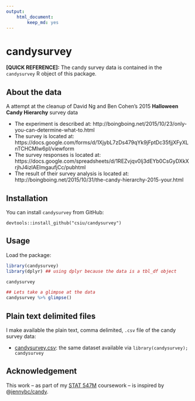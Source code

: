 ```yaml
---
output:
    html_document:
        keep_md: yes
---
```

# candysurvey

**[QUICK REFERENCE]:** The candy survey data is contained in the `candysurvey` R object of this package.

## About the data
A attempt at the cleanup of David Ng and Ben Cohen's 2015 **Halloween Candy Hierarchy** survey data

- The experiment is described at: http://boingboing.net/2015/10/23/only-you-can-determine-what-to.html
- The survey is located at: https://docs.google.com/forms/d/1XjybL7zDs479qYk9jFptDc35fjjXFyXLnTCHCMIw6pI/viewform
- The survey responses is located at: https://docs.google.com/spreadsheets/d/1REZvjqv0lj3dEYb0CsGyDXkXrjhJ4izlAEImgaufjCc/pubhtml
- The result of their survey analysis is located at: http://boingboing.net/2015/10/31/the-candy-hierarchy-2015-your.html

## Installation
You can install `candysurvey` from GitHub:

    devtools::install_github("csiu/candysurvey")

## Usage
Load the package:
```r
library(candysurvey)
library(dplyr) ## using dplyr because the data is a tbl_df object
```

```r
candysurvey

## Lets take a glimpse at the data
candysurvey %>% glimpse()
```

## Plain text delimited files
I make available the plain text, comma delimited, `.csv` file of the candy survey data:

- [candysurvey.csv](inst/candysurvey.csv): the same dataset available via `library(candysurvey); candysurvey`

## Acknowledgement
This work -- as part of my [STAT 547M](http://stat545-ubc.github.io) coursework -- is inspired by @[jennybc/candy](https://github.com/jennybc/candy).
